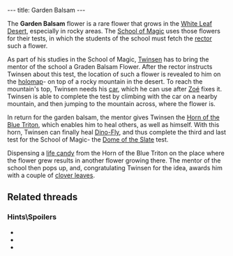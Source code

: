---
title: Garden Balsam
---

{{twinsunica import}}{{Infobox Item
 |image=Flower.gif
 |type=quest
 |critical=yes
 |magical=no
 |unique=yes
 |lba1=
 |lba2=yes
 |upgrades=no
 |rowposition=4
 |columnposition=3
 |effect=none
 |effectamount=
 |purpose=
 |combattype=none
 |powerlevel=none
 |rate=none
 |range=none
 |damage=none
}}

The '''Garden Balsam''' flower is a rare flower that grows in the [[White Leaf Desert]], especially in rocky areas. The [[School of Magic]] uses those flowers for their tests, in which the students of the school must fetch the [[Rector of the School of Magic|rector]] such a flower.

As part of his studies in the School of Magic, [[Twinsen]] has to bring the mentor of the school a Graden Balsam Flower. After the rector instructs Twinsen about this test, the location of such a flower is revealed to him on the [[holomap]]- on top of a rocky mountain in the desert. To reach the mountain's top, Twinsen needs his [[Twinsen's car|car]], which he can use after [[Zoé]] fixes it. Twinsen is able to complete the test by climbing with the car on a nearby mountain, and then jumping to the mountain across, where the flower is.

In return for the garden balsam, the mentor gives Twinsen the [[Horn of the Blue Triton]], which enables him to heal others, as well as himself. With this horn, Twinsen can finally heal [[Dino-Fly]], and thus complete the third and last test for the School of Magic- the [[Dome of the Slate]] test.

Dispensing a [[life candy]] from the Horn of the Blue Triton on the place where the flower grew results in another flower growing there. The mentor of the school then pops up, and, congratulating Twinsen for the idea, awards him with a couple of [[clover leaf|clover leaves]].

==Related threads==
===Hints\Spoilers===
* {{thread|id=8993|title=Secend Test !}}
* {{thread|id=8892|title=How do I get the balsam plant?}}
* {{thread|id=7181|title=ı imagined they are easy but ı can't}}